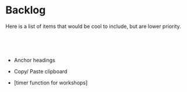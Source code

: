 # Backlog

Here is a list of items that would be cool to include, but are lower priority. 

<br>

<br>



* Anchor headings

* Copy/ Paste clipboard

* [timer function for workshops]